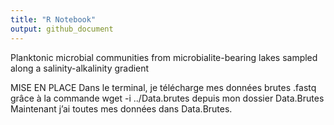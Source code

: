 ```yaml
---
title: "R Notebook"
output: github_document
---
```

Planktonic microbial communities from microbialite-bearing lakes
sampled along a salinity-alkalinity gradient

MISE EN PLACE
Dans le terminal, je télécharge mes données brutes .fastq grâce à la commande wget -i ../Data.brutes depuis mon dossier Data.Brutes
Maintenant j'ai toutes mes données dans Data.Brutes.

